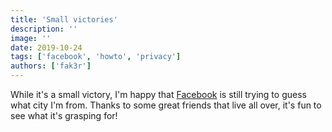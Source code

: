 ```yaml
---
title: 'Small victories'
description: ''
image: ''
date: 2019-10-24
tags: ['facebook', 'howto', 'privacy']
authors: ['fak3r']
---
```


While it's a small victory, I'm happy that [Facebook](https://facebook.com) is still trying to guess what city I'm from. Thanks to some great friends that live all over, it's fun to see what it's grasping for!
